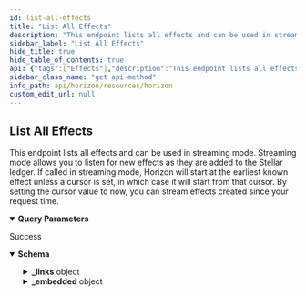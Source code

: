 ```yaml
---
id: list-all-effects
title: "List All Effects"
description: "This endpoint lists all effects and can be used in streaming mode. Streaming mode allows you to listen for new effects as they are added to the Stellar ledger. If called in streaming mode, Horizon will start at the earliest known effect unless a cursor is set, in which case it will start from that cursor. By setting the cursor value to now, you can stream effects created since your request time."
sidebar_label: "List All Effects"
hide_title: true
hide_table_of_contents: true
api: {"tags":["Effects"],"description":"This endpoint lists all effects and can be used in streaming mode. Streaming mode allows you to listen for new effects as they are added to the Stellar ledger. If called in streaming mode, Horizon will start at the earliest known effect unless a cursor is set, in which case it will start from that cursor. By setting the cursor value to now, you can stream effects created since your request time.","operationId":"ListAllEffects","parameters":[{"name":"cursor","in":"query","required":false,"description":"A number that points to a specific location in a collection of responses and is pulled from the paging_token value of a record.","schema":{"type":"integer","example":6606617478959105}},{"name":"order","in":"query","required":false,"description":"A designation of the order in which records should appear. Options include asc (ascending) or desc (descending). If this argument isn’t set, it defaults to asc.","schema":{"type":"string","enum":["asc","desc"]}},{"name":"limit","in":"query","required":false,"description":"The maximum number of records returned. The limit can range from 1 to 200 - an upper limit that is hardcoded in Horizon for performance reasons. If this argument isn’t designated, it defaults to 10.","schema":{"type":"integer","example":10}}],"x-supports-streaming":true,"responses":{"200":{"description":"Success","content":{"application/json":{"schema":{"allOf":[{"type":"object","properties":{"_links":{"type":"object","properties":{"self":{"type":"object","properties":{"href":{"type":"string","format":"link"},"templated":{"type":"boolean"}},"required":["href"],"title":"link"},"next":{"type":"object","properties":{"href":{"type":"string","format":"link"},"templated":{"type":"boolean"}},"required":["href"],"title":"link"},"prev":{"type":"object","properties":{"href":{"type":"string","format":"link"},"templated":{"type":"boolean"}},"required":["href"],"title":"link"}}}},"title":"Links"},{"type":"object","properties":{"_embedded":{"type":"object","properties":{"records":{"type":"array","items":{"type":"object","properties":{"_links":{"type":"object","properties":{"operation":{"type":"object","properties":{"href":{"type":"string","format":"link"},"templated":{"type":"boolean"}},"required":["href"],"title":"link"},"succeeds":{"type":"object","properties":{"href":{"type":"string","format":"link"},"templated":{"type":"boolean"}},"required":["href"],"title":"link"},"precedes":{"type":"object","properties":{"href":{"type":"string","format":"link"},"templated":{"type":"boolean"}},"required":["href"],"title":"link"}}},"id":{"type":"string","title":"id"},"paging_token":{"type":"string","title":"paging_token"},"account":{"type":"string","pattern":"G[A-Z0-9]{55}","title":"address"},"type":{"type":"string","enum":["Account Created","Account Removed","Account Credited","Account Debited","Account Thresholds Updated","Account Home Domain Updated","Account Flags Updated","Account Inflation Destination Updated","Signer Created","Signer Removed","Signer Updated","Trustline Created","Trustline Removed","Trustline Updated","Trustline Authorized","Trustline Deauthorized","Offer Created","Offer Removed","Offer Updated","Trade","Data Created","Data Removed","Data Updated","Claimable Balance Created","Claimable Balance Claimant Created","Claimable Balance Claimed","Account Sponsorship Created","Account Sponsorship Updated","Account Sponsorship Removed","Trustline Sponsorship Created","Trustline Sponsorship Updated","Trustline Sponsorship Removed","Account Data Sponsorship Created","Account Data Sponsorship Updated","Account Data Sponsorship Removed","Claimable Balance Sponsorship Created","Claimable Balance Sponsorship Updated","Claimable Balance Sponsorship Removed","Account Signer Sponsorship Created","Account Signer Sponsorship Updated","Account Signer Sponsorship Removed","Liquidity Pool Created","Liquidity Pool Removed","Liquidity Pool Revoked","Liquidity Pool Deposited","Liquidity Pool Withdraw","Liquidity Pool Trade","Sequence Bumped"]},"type_i":{"type":"number","example":1},"created_at":{"type":"string"}}}}},"required":["id","paging_token","account","type","type_i","created_at"]}},"title":"Effect"}]},"examples":{"ListAllEffects":{"value":{"_links":{"self":{"href":"https://horizon.stellar.org/effects?cursor=&limit=10&order=asc"},"next":{"href":"https://horizon.stellar.org/effects?cursor=33676838572034-1&limit=10&order=asc"},"prev":{"href":"https://horizon.stellar.org/effects?cursor=12884905985-1&limit=10&order=desc"}},"_embedded":{"records":[{"_links":{"operation":{"href":"https://horizon.stellar.org/operations/12884905985"},"succeeds":{"href":"https://horizon.stellar.org/effects?order=desc&cursor=12884905985-1"},"precedes":{"href":"https://horizon.stellar.org/effects?order=asc&cursor=12884905985-1"}},"id":"0000000012884905985-0000000001","paging_token":"12884905985-1","account":"GALPCCZN4YXA3YMJHKL6CVIECKPLJJCTVMSNYWBTKJW4K5HQLYLDMZTB","type":"account_created","type_i":0,"created_at":"2015-09-30T17:15:54Z","starting_balance":"20.0000000"},{"_links":{"operation":{"href":"https://horizon.stellar.org/operations/12884905985"},"succeeds":{"href":"https://horizon.stellar.org/effects?order=desc&cursor=12884905985-2"},"precedes":{"href":"https://horizon.stellar.org/effects?order=asc&cursor=12884905985-2"}},"id":"0000000012884905985-0000000002","paging_token":"12884905985-2","account":"GAAZI4TCR3TY5OJHCTJC2A4QSY6CJWJH5IAJTGKIN2ER7LBNVKOCCWN7","type":"account_debited","type_i":3,"created_at":"2015-09-30T17:15:54Z","asset_type":"native","amount":"20.0000000"},{"_links":{"operation":{"href":"https://horizon.stellar.org/operations/12884905985"},"succeeds":{"href":"https://horizon.stellar.org/effects?order=desc&cursor=12884905985-3"},"precedes":{"href":"https://horizon.stellar.org/effects?order=asc&cursor=12884905985-3"}},"id":"0000000012884905985-0000000003","paging_token":"12884905985-3","account":"GALPCCZN4YXA3YMJHKL6CVIECKPLJJCTVMSNYWBTKJW4K5HQLYLDMZTB","type":"signer_created","type_i":10,"created_at":"2015-09-30T17:15:54Z","weight":1,"public_key":"GALPCCZN4YXA3YMJHKL6CVIECKPLJJCTVMSNYWBTKJW4K5HQLYLDMZTB","key":""},{"_links":{"operation":{"href":"https://horizon.stellar.org/operations/12884905986"},"succeeds":{"href":"https://horizon.stellar.org/effects?order=desc&cursor=12884905986-1"},"precedes":{"href":"https://horizon.stellar.org/effects?order=asc&cursor=12884905986-1"}},"id":"0000000012884905986-0000000001","paging_token":"12884905986-1","account":"GALPCCZN4YXA3YMJHKL6CVIECKPLJJCTVMSNYWBTKJW4K5HQLYLDMZTB","type":"account_credited","type_i":2,"created_at":"2015-09-30T17:15:54Z","asset_type":"native","amount":"99999999959.9999700"},{"_links":{"operation":{"href":"https://horizon.stellar.org/operations/12884905986"},"succeeds":{"href":"https://horizon.stellar.org/effects?order=desc&cursor=12884905986-2"},"precedes":{"href":"https://horizon.stellar.org/effects?order=asc&cursor=12884905986-2"}},"id":"0000000012884905986-0000000002","paging_token":"12884905986-2","account":"GAAZI4TCR3TY5OJHCTJC2A4QSY6CJWJH5IAJTGKIN2ER7LBNVKOCCWN7","type":"account_debited","type_i":3,"created_at":"2015-09-30T17:15:54Z","asset_type":"native","amount":"99999999959.9999700"},{"_links":{"operation":{"href":"https://horizon.stellar.org/operations/12884905987"},"succeeds":{"href":"https://horizon.stellar.org/effects?order=desc&cursor=12884905987-1"},"precedes":{"href":"https://horizon.stellar.org/effects?order=asc&cursor=12884905987-1"}},"id":"0000000012884905987-0000000001","paging_token":"12884905987-1","account":"GAAZI4TCR3TY5OJHCTJC2A4QSY6CJWJH5IAJTGKIN2ER7LBNVKOCCWN7","type":"signer_removed","type_i":11,"created_at":"2015-09-30T17:15:54Z","weight":0,"public_key":"GAAZI4TCR3TY5OJHCTJC2A4QSY6CJWJH5IAJTGKIN2ER7LBNVKOCCWN7","key":""},{"_links":{"operation":{"href":"https://horizon.stellar.org/operations/33676838572033"},"succeeds":{"href":"https://horizon.stellar.org/effects?order=desc&cursor=33676838572033-1"},"precedes":{"href":"https://horizon.stellar.org/effects?order=asc&cursor=33676838572033-1"}},"id":"0000033676838572033-0000000001","paging_token":"33676838572033-1","account":"GAP2KHWUMOHY7IO37UJY7SEBIITJIDZS5DRIIQRPEUT4VUKHZQGIRWS4","type":"account_created","type_i":0,"created_at":"2015-10-01T04:15:01Z","starting_balance":"20.0000000"},{"_links":{"operation":{"href":"https://horizon.stellar.org/operations/33676838572033"},"succeeds":{"href":"https://horizon.stellar.org/effects?order=desc&cursor=33676838572033-2"},"precedes":{"href":"https://horizon.stellar.org/effects?order=asc&cursor=33676838572033-2"}},"id":"0000033676838572033-0000000002","paging_token":"33676838572033-2","account":"GALPCCZN4YXA3YMJHKL6CVIECKPLJJCTVMSNYWBTKJW4K5HQLYLDMZTB","type":"account_debited","type_i":3,"created_at":"2015-10-01T04:15:01Z","asset_type":"native","amount":"20.0000000"},{"_links":{"operation":{"href":"https://horizon.stellar.org/operations/33676838572033"},"succeeds":{"href":"https://horizon.stellar.org/effects?order=desc&cursor=33676838572033-3"},"precedes":{"href":"https://horizon.stellar.org/effects?order=asc&cursor=33676838572033-3"}},"id":"0000033676838572033-0000000003","paging_token":"33676838572033-3","account":"GAP2KHWUMOHY7IO37UJY7SEBIITJIDZS5DRIIQRPEUT4VUKHZQGIRWS4","type":"signer_created","type_i":10,"created_at":"2015-10-01T04:15:01Z","weight":1,"public_key":"GAP2KHWUMOHY7IO37UJY7SEBIITJIDZS5DRIIQRPEUT4VUKHZQGIRWS4","key":""},{"_links":{"operation":{"href":"https://horizon.stellar.org/operations/33676838572034"},"succeeds":{"href":"https://horizon.stellar.org/effects?order=desc&cursor=33676838572034-1"},"precedes":{"href":"https://horizon.stellar.org/effects?order=asc&cursor=33676838572034-1"}},"id":"0000033676838572034-0000000001","paging_token":"33676838572034-1","account":"GCZTBYH66ISTZKUPVJWTMHWBH4S4JIJ7WNLQJXCTQJKWY3FIT34BWZCJ","type":"account_created","type_i":0,"created_at":"2015-10-01T04:15:01Z","starting_balance":"20.0000000"}]}}}}}}}},"method":"get","path":"/effects","servers":[{"url":"https://horizon.stellar.org","description":"The main network"},{"url":"https://horizon-testnet.stellar.org","description":"The test network"}],"info":{"title":"Horizon","version":"0.0.1"},"postman":{"name":"List All Effects","description":{"content":"This endpoint lists all effects and can be used in streaming mode. Streaming mode allows you to listen for new effects as they are added to the Stellar ledger. If called in streaming mode, Horizon will start at the earliest known effect unless a cursor is set, in which case it will start from that cursor. By setting the cursor value to now, you can stream effects created since your request time.","type":"text/plain"},"url":{"path":["effects"],"host":["{{baseUrl}}"],"query":[{"disabled":false,"description":{"content":"A number that points to a specific location in a collection of responses and is pulled from the paging_token value of a record.","type":"text/plain"},"key":"cursor","value":""},{"disabled":false,"description":{"content":"A designation of the order in which records should appear. Options include asc (ascending) or desc (descending). If this argument isn’t set, it defaults to asc.","type":"text/plain"},"key":"order","value":""},{"disabled":false,"description":{"content":"The maximum number of records returned. The limit can range from 1 to 200 - an upper limit that is hardcoded in Horizon for performance reasons. If this argument isn’t designated, it defaults to 10.","type":"text/plain"},"key":"limit","value":""}],"variable":[]},"header":[{"key":"Accept","value":"application/json"}],"method":"GET"}}
sidebar_class_name: "get api-method"
info_path: api/horizon/resources/horizon
custom_edit_url: null
---
```



## List All Effects



This endpoint lists all effects and can be used in streaming mode. Streaming mode allows you to listen for new effects as they are added to the Stellar ledger. If called in streaming mode, Horizon will start at the earliest known effect unless a cursor is set, in which case it will start from that cursor. By setting the cursor value to now, you can stream effects created since your request time.

<details style={{"marginBottom":"1rem"}} data-collapsed={false} open={true}><summary style={{}}><strong>Query Parameters</strong></summary><div><ul><ParamsItem className={"paramsItem"} param={{"name":"cursor","in":"query","required":false,"description":"A number that points to a specific location in a collection of responses and is pulled from the paging_token value of a record.","schema":{"type":"integer","example":6606617478959105}}}></ParamsItem><ParamsItem className={"paramsItem"} param={{"name":"order","in":"query","required":false,"description":"A designation of the order in which records should appear. Options include asc (ascending) or desc (descending). If this argument isn’t set, it defaults to asc.","schema":{"type":"string","enum":["asc","desc"]}}}></ParamsItem><ParamsItem className={"paramsItem"} param={{"name":"limit","in":"query","required":false,"description":"The maximum number of records returned. The limit can range from 1 to 200 - an upper limit that is hardcoded in Horizon for performance reasons. If this argument isn’t designated, it defaults to 10.","schema":{"type":"integer","example":10}}}></ParamsItem></ul></div></details><div><ApiTabs><TabItem label={"200"} value={"200"}><div>

Success

</div><div><MimeTabs schemaType={"response"}><TabItem label={"application/json"} value={"application/json"}><SchemaTabs><TabItem label={"Schema"} value={"Schema"}><details style={{}} data-collapsed={false} open={true}><summary style={{"textAlign":"left"}}><strong>Schema</strong></summary><div style={{"textAlign":"left","marginLeft":"1rem"}}></div><ul style={{"marginLeft":"1rem"}}><SchemaItem collapsible={true} className={"schemaItem"}><details style={{}}><summary style={{}}><strong>_links</strong><span style={{"opacity":"0.6"}}> object</span></summary><div style={{"marginLeft":"1rem"}}><SchemaItem collapsible={true} className={"schemaItem"}><details style={{}}><summary style={{}}><strong>self</strong><span style={{"opacity":"0.6"}}> object</span></summary><div style={{"marginLeft":"1rem"}}><SchemaItem collapsible={false} name={"href"} required={true} schemaName={"link"} qualifierMessage={undefined} schema={{"type":"string","format":"link"}}></SchemaItem><SchemaItem collapsible={false} name={"templated"} required={false} schemaName={"boolean"} qualifierMessage={undefined} schema={{"type":"boolean"}}></SchemaItem></div></details></SchemaItem><SchemaItem collapsible={true} className={"schemaItem"}><details style={{}}><summary style={{}}><strong>next</strong><span style={{"opacity":"0.6"}}> object</span></summary><div style={{"marginLeft":"1rem"}}><SchemaItem collapsible={false} name={"href"} required={true} schemaName={"link"} qualifierMessage={undefined} schema={{"type":"string","format":"link"}}></SchemaItem><SchemaItem collapsible={false} name={"templated"} required={false} schemaName={"boolean"} qualifierMessage={undefined} schema={{"type":"boolean"}}></SchemaItem></div></details></SchemaItem><SchemaItem collapsible={true} className={"schemaItem"}><details style={{}}><summary style={{}}><strong>prev</strong><span style={{"opacity":"0.6"}}> object</span></summary><div style={{"marginLeft":"1rem"}}><SchemaItem collapsible={false} name={"href"} required={true} schemaName={"link"} qualifierMessage={undefined} schema={{"type":"string","format":"link"}}></SchemaItem><SchemaItem collapsible={false} name={"templated"} required={false} schemaName={"boolean"} qualifierMessage={undefined} schema={{"type":"boolean"}}></SchemaItem></div></details></SchemaItem></div></details></SchemaItem><SchemaItem collapsible={true} className={"schemaItem"}><details style={{}}><summary style={{}}><strong>_embedded</strong><span style={{"opacity":"0.6"}}> object</span></summary><div style={{"marginLeft":"1rem"}}><SchemaItem collapsible={true} className={"schemaItem"}><details style={{}}><summary style={{}}><strong>records</strong><span style={{"opacity":"0.6"}}> object[]</span></summary><div style={{"marginLeft":"1rem"}}><li><div style={{"fontSize":"var(--ifm-code-font-size)","opacity":"0.6","marginLeft":"-.5rem","paddingBottom":".5rem"}}>Array [</div></li><SchemaItem collapsible={true} className={"schemaItem"}><details style={{}}><summary style={{}}><strong>_links</strong><span style={{"opacity":"0.6"}}> object</span></summary><div style={{"marginLeft":"1rem"}}><SchemaItem collapsible={true} className={"schemaItem"}><details style={{}}><summary style={{}}><strong>operation</strong><span style={{"opacity":"0.6"}}> object</span></summary><div style={{"marginLeft":"1rem"}}><SchemaItem collapsible={false} name={"href"} required={true} schemaName={"link"} qualifierMessage={undefined} schema={{"type":"string","format":"link"}}></SchemaItem><SchemaItem collapsible={false} name={"templated"} required={false} schemaName={"boolean"} qualifierMessage={undefined} schema={{"type":"boolean"}}></SchemaItem></div></details></SchemaItem><SchemaItem collapsible={true} className={"schemaItem"}><details style={{}}><summary style={{}}><strong>succeeds</strong><span style={{"opacity":"0.6"}}> object</span></summary><div style={{"marginLeft":"1rem"}}><SchemaItem collapsible={false} name={"href"} required={true} schemaName={"link"} qualifierMessage={undefined} schema={{"type":"string","format":"link"}}></SchemaItem><SchemaItem collapsible={false} name={"templated"} required={false} schemaName={"boolean"} qualifierMessage={undefined} schema={{"type":"boolean"}}></SchemaItem></div></details></SchemaItem><SchemaItem collapsible={true} className={"schemaItem"}><details style={{}}><summary style={{}}><strong>precedes</strong><span style={{"opacity":"0.6"}}> object</span></summary><div style={{"marginLeft":"1rem"}}><SchemaItem collapsible={false} name={"href"} required={true} schemaName={"link"} qualifierMessage={undefined} schema={{"type":"string","format":"link"}}></SchemaItem><SchemaItem collapsible={false} name={"templated"} required={false} schemaName={"boolean"} qualifierMessage={undefined} schema={{"type":"boolean"}}></SchemaItem></div></details></SchemaItem></div></details></SchemaItem><SchemaItem collapsible={false} name={"id"} required={false} schemaName={"id"} qualifierMessage={undefined} schema={{"type":"string","title":"id"}}></SchemaItem><SchemaItem collapsible={false} name={"paging_token"} required={false} schemaName={"paging_token"} qualifierMessage={undefined} schema={{"type":"string","title":"paging_token"}}></SchemaItem><SchemaItem collapsible={false} name={"account"} required={false} schemaName={"address"} qualifierMessage={"**Possible values:** Value must match regular expression `G[A-Z0-9]{55}`"} schema={{"type":"string","pattern":"G[A-Z0-9]{55}","title":"address"}}></SchemaItem><SchemaItem collapsible={false} name={"type"} required={false} schemaName={"string"} qualifierMessage={"**Possible values:** [`Account Created`, `Account Removed`, `Account Credited`, `Account Debited`, `Account Thresholds Updated`, `Account Home Domain Updated`, `Account Flags Updated`, `Account Inflation Destination Updated`, `Signer Created`, `Signer Removed`, `Signer Updated`, `Trustline Created`, `Trustline Removed`, `Trustline Updated`, `Trustline Authorized`, `Trustline Deauthorized`, `Offer Created`, `Offer Removed`, `Offer Updated`, `Trade`, `Data Created`, `Data Removed`, `Data Updated`, `Claimable Balance Created`, `Claimable Balance Claimant Created`, `Claimable Balance Claimed`, `Account Sponsorship Created`, `Account Sponsorship Updated`, `Account Sponsorship Removed`, `Trustline Sponsorship Created`, `Trustline Sponsorship Updated`, `Trustline Sponsorship Removed`, `Account Data Sponsorship Created`, `Account Data Sponsorship Updated`, `Account Data Sponsorship Removed`, `Claimable Balance Sponsorship Created`, `Claimable Balance Sponsorship Updated`, `Claimable Balance Sponsorship Removed`, `Account Signer Sponsorship Created`, `Account Signer Sponsorship Updated`, `Account Signer Sponsorship Removed`, `Liquidity Pool Created`, `Liquidity Pool Removed`, `Liquidity Pool Revoked`, `Liquidity Pool Deposited`, `Liquidity Pool Withdraw`, `Liquidity Pool Trade`, `Sequence Bumped`]"} schema={{"type":"string","enum":["Account Created","Account Removed","Account Credited","Account Debited","Account Thresholds Updated","Account Home Domain Updated","Account Flags Updated","Account Inflation Destination Updated","Signer Created","Signer Removed","Signer Updated","Trustline Created","Trustline Removed","Trustline Updated","Trustline Authorized","Trustline Deauthorized","Offer Created","Offer Removed","Offer Updated","Trade","Data Created","Data Removed","Data Updated","Claimable Balance Created","Claimable Balance Claimant Created","Claimable Balance Claimed","Account Sponsorship Created","Account Sponsorship Updated","Account Sponsorship Removed","Trustline Sponsorship Created","Trustline Sponsorship Updated","Trustline Sponsorship Removed","Account Data Sponsorship Created","Account Data Sponsorship Updated","Account Data Sponsorship Removed","Claimable Balance Sponsorship Created","Claimable Balance Sponsorship Updated","Claimable Balance Sponsorship Removed","Account Signer Sponsorship Created","Account Signer Sponsorship Updated","Account Signer Sponsorship Removed","Liquidity Pool Created","Liquidity Pool Removed","Liquidity Pool Revoked","Liquidity Pool Deposited","Liquidity Pool Withdraw","Liquidity Pool Trade","Sequence Bumped"]}}></SchemaItem><SchemaItem collapsible={false} name={"type_i"} required={false} schemaName={"number"} qualifierMessage={undefined} schema={{"type":"number","example":1}}></SchemaItem><SchemaItem collapsible={false} name={"created_at"} required={false} schemaName={"string"} qualifierMessage={undefined} schema={{"type":"string"}}></SchemaItem><li><div style={{"fontSize":"var(--ifm-code-font-size)","opacity":"0.6","marginLeft":"-.5rem"}}>]</div></li></div></details></SchemaItem></div></details></SchemaItem></ul></details></TabItem><TabItem label={"Example (from schema)"} value={"Example (from schema)"}><ResponseSamples responseExample={"{\n  \"_links\": {\n    \"self\": {\n      \"href\": \"string\",\n      \"templated\": true\n    },\n    \"next\": {\n      \"href\": \"string\",\n      \"templated\": true\n    },\n    \"prev\": {\n      \"href\": \"string\",\n      \"templated\": true\n    }\n  },\n  \"_embedded\": {\n    \"records\": [\n      {\n        \"_links\": {\n          \"operation\": {\n            \"href\": \"string\",\n            \"templated\": true\n          },\n          \"succeeds\": {\n            \"href\": \"string\",\n            \"templated\": true\n          },\n          \"precedes\": {\n            \"href\": \"string\",\n            \"templated\": true\n          }\n        },\n        \"id\": \"string\",\n        \"paging_token\": \"string\",\n        \"account\": \"string\",\n        \"type\": \"Account Created\",\n        \"type_i\": 1,\n        \"created_at\": \"string\"\n      }\n    ]\n  }\n}"} language={"json"}></ResponseSamples></TabItem><TabItem label={"ListAllEffects"} value={"ListAllEffects"}><ResponseSamples responseExample={"{\n  \"_links\": {\n    \"self\": {\n      \"href\": \"https://horizon.stellar.org/effects?cursor=&limit=10&order=asc\"\n    },\n    \"next\": {\n      \"href\": \"https://horizon.stellar.org/effects?cursor=33676838572034-1&limit=10&order=asc\"\n    },\n    \"prev\": {\n      \"href\": \"https://horizon.stellar.org/effects?cursor=12884905985-1&limit=10&order=desc\"\n    }\n  },\n  \"_embedded\": {\n    \"records\": [\n      {\n        \"_links\": {\n          \"operation\": {\n            \"href\": \"https://horizon.stellar.org/operations/12884905985\"\n          },\n          \"succeeds\": {\n            \"href\": \"https://horizon.stellar.org/effects?order=desc&cursor=12884905985-1\"\n          },\n          \"precedes\": {\n            \"href\": \"https://horizon.stellar.org/effects?order=asc&cursor=12884905985-1\"\n          }\n        },\n        \"id\": \"0000000012884905985-0000000001\",\n        \"paging_token\": \"12884905985-1\",\n        \"account\": \"GALPCCZN4YXA3YMJHKL6CVIECKPLJJCTVMSNYWBTKJW4K5HQLYLDMZTB\",\n        \"type\": \"account_created\",\n        \"type_i\": 0,\n        \"created_at\": \"2015-09-30T17:15:54Z\",\n        \"starting_balance\": \"20.0000000\"\n      },\n      {\n        \"_links\": {\n          \"operation\": {\n            \"href\": \"https://horizon.stellar.org/operations/12884905985\"\n          },\n          \"succeeds\": {\n            \"href\": \"https://horizon.stellar.org/effects?order=desc&cursor=12884905985-2\"\n          },\n          \"precedes\": {\n            \"href\": \"https://horizon.stellar.org/effects?order=asc&cursor=12884905985-2\"\n          }\n        },\n        \"id\": \"0000000012884905985-0000000002\",\n        \"paging_token\": \"12884905985-2\",\n        \"account\": \"GAAZI4TCR3TY5OJHCTJC2A4QSY6CJWJH5IAJTGKIN2ER7LBNVKOCCWN7\",\n        \"type\": \"account_debited\",\n        \"type_i\": 3,\n        \"created_at\": \"2015-09-30T17:15:54Z\",\n        \"asset_type\": \"native\",\n        \"amount\": \"20.0000000\"\n      },\n      {\n        \"_links\": {\n          \"operation\": {\n            \"href\": \"https://horizon.stellar.org/operations/12884905985\"\n          },\n          \"succeeds\": {\n            \"href\": \"https://horizon.stellar.org/effects?order=desc&cursor=12884905985-3\"\n          },\n          \"precedes\": {\n            \"href\": \"https://horizon.stellar.org/effects?order=asc&cursor=12884905985-3\"\n          }\n        },\n        \"id\": \"0000000012884905985-0000000003\",\n        \"paging_token\": \"12884905985-3\",\n        \"account\": \"GALPCCZN4YXA3YMJHKL6CVIECKPLJJCTVMSNYWBTKJW4K5HQLYLDMZTB\",\n        \"type\": \"signer_created\",\n        \"type_i\": 10,\n        \"created_at\": \"2015-09-30T17:15:54Z\",\n        \"weight\": 1,\n        \"public_key\": \"GALPCCZN4YXA3YMJHKL6CVIECKPLJJCTVMSNYWBTKJW4K5HQLYLDMZTB\",\n        \"key\": \"\"\n      },\n      {\n        \"_links\": {\n          \"operation\": {\n            \"href\": \"https://horizon.stellar.org/operations/12884905986\"\n          },\n          \"succeeds\": {\n            \"href\": \"https://horizon.stellar.org/effects?order=desc&cursor=12884905986-1\"\n          },\n          \"precedes\": {\n            \"href\": \"https://horizon.stellar.org/effects?order=asc&cursor=12884905986-1\"\n          }\n        },\n        \"id\": \"0000000012884905986-0000000001\",\n        \"paging_token\": \"12884905986-1\",\n        \"account\": \"GALPCCZN4YXA3YMJHKL6CVIECKPLJJCTVMSNYWBTKJW4K5HQLYLDMZTB\",\n        \"type\": \"account_credited\",\n        \"type_i\": 2,\n        \"created_at\": \"2015-09-30T17:15:54Z\",\n        \"asset_type\": \"native\",\n        \"amount\": \"99999999959.9999700\"\n      },\n      {\n        \"_links\": {\n          \"operation\": {\n            \"href\": \"https://horizon.stellar.org/operations/12884905986\"\n          },\n          \"succeeds\": {\n            \"href\": \"https://horizon.stellar.org/effects?order=desc&cursor=12884905986-2\"\n          },\n          \"precedes\": {\n            \"href\": \"https://horizon.stellar.org/effects?order=asc&cursor=12884905986-2\"\n          }\n        },\n        \"id\": \"0000000012884905986-0000000002\",\n        \"paging_token\": \"12884905986-2\",\n        \"account\": \"GAAZI4TCR3TY5OJHCTJC2A4QSY6CJWJH5IAJTGKIN2ER7LBNVKOCCWN7\",\n        \"type\": \"account_debited\",\n        \"type_i\": 3,\n        \"created_at\": \"2015-09-30T17:15:54Z\",\n        \"asset_type\": \"native\",\n        \"amount\": \"99999999959.9999700\"\n      },\n      {\n        \"_links\": {\n          \"operation\": {\n            \"href\": \"https://horizon.stellar.org/operations/12884905987\"\n          },\n          \"succeeds\": {\n            \"href\": \"https://horizon.stellar.org/effects?order=desc&cursor=12884905987-1\"\n          },\n          \"precedes\": {\n            \"href\": \"https://horizon.stellar.org/effects?order=asc&cursor=12884905987-1\"\n          }\n        },\n        \"id\": \"0000000012884905987-0000000001\",\n        \"paging_token\": \"12884905987-1\",\n        \"account\": \"GAAZI4TCR3TY5OJHCTJC2A4QSY6CJWJH5IAJTGKIN2ER7LBNVKOCCWN7\",\n        \"type\": \"signer_removed\",\n        \"type_i\": 11,\n        \"created_at\": \"2015-09-30T17:15:54Z\",\n        \"weight\": 0,\n        \"public_key\": \"GAAZI4TCR3TY5OJHCTJC2A4QSY6CJWJH5IAJTGKIN2ER7LBNVKOCCWN7\",\n        \"key\": \"\"\n      },\n      {\n        \"_links\": {\n          \"operation\": {\n            \"href\": \"https://horizon.stellar.org/operations/33676838572033\"\n          },\n          \"succeeds\": {\n            \"href\": \"https://horizon.stellar.org/effects?order=desc&cursor=33676838572033-1\"\n          },\n          \"precedes\": {\n            \"href\": \"https://horizon.stellar.org/effects?order=asc&cursor=33676838572033-1\"\n          }\n        },\n        \"id\": \"0000033676838572033-0000000001\",\n        \"paging_token\": \"33676838572033-1\",\n        \"account\": \"GAP2KHWUMOHY7IO37UJY7SEBIITJIDZS5DRIIQRPEUT4VUKHZQGIRWS4\",\n        \"type\": \"account_created\",\n        \"type_i\": 0,\n        \"created_at\": \"2015-10-01T04:15:01Z\",\n        \"starting_balance\": \"20.0000000\"\n      },\n      {\n        \"_links\": {\n          \"operation\": {\n            \"href\": \"https://horizon.stellar.org/operations/33676838572033\"\n          },\n          \"succeeds\": {\n            \"href\": \"https://horizon.stellar.org/effects?order=desc&cursor=33676838572033-2\"\n          },\n          \"precedes\": {\n            \"href\": \"https://horizon.stellar.org/effects?order=asc&cursor=33676838572033-2\"\n          }\n        },\n        \"id\": \"0000033676838572033-0000000002\",\n        \"paging_token\": \"33676838572033-2\",\n        \"account\": \"GALPCCZN4YXA3YMJHKL6CVIECKPLJJCTVMSNYWBTKJW4K5HQLYLDMZTB\",\n        \"type\": \"account_debited\",\n        \"type_i\": 3,\n        \"created_at\": \"2015-10-01T04:15:01Z\",\n        \"asset_type\": \"native\",\n        \"amount\": \"20.0000000\"\n      },\n      {\n        \"_links\": {\n          \"operation\": {\n            \"href\": \"https://horizon.stellar.org/operations/33676838572033\"\n          },\n          \"succeeds\": {\n            \"href\": \"https://horizon.stellar.org/effects?order=desc&cursor=33676838572033-3\"\n          },\n          \"precedes\": {\n            \"href\": \"https://horizon.stellar.org/effects?order=asc&cursor=33676838572033-3\"\n          }\n        },\n        \"id\": \"0000033676838572033-0000000003\",\n        \"paging_token\": \"33676838572033-3\",\n        \"account\": \"GAP2KHWUMOHY7IO37UJY7SEBIITJIDZS5DRIIQRPEUT4VUKHZQGIRWS4\",\n        \"type\": \"signer_created\",\n        \"type_i\": 10,\n        \"created_at\": \"2015-10-01T04:15:01Z\",\n        \"weight\": 1,\n        \"public_key\": \"GAP2KHWUMOHY7IO37UJY7SEBIITJIDZS5DRIIQRPEUT4VUKHZQGIRWS4\",\n        \"key\": \"\"\n      },\n      {\n        \"_links\": {\n          \"operation\": {\n            \"href\": \"https://horizon.stellar.org/operations/33676838572034\"\n          },\n          \"succeeds\": {\n            \"href\": \"https://horizon.stellar.org/effects?order=desc&cursor=33676838572034-1\"\n          },\n          \"precedes\": {\n            \"href\": \"https://horizon.stellar.org/effects?order=asc&cursor=33676838572034-1\"\n          }\n        },\n        \"id\": \"0000033676838572034-0000000001\",\n        \"paging_token\": \"33676838572034-1\",\n        \"account\": \"GCZTBYH66ISTZKUPVJWTMHWBH4S4JIJ7WNLQJXCTQJKWY3FIT34BWZCJ\",\n        \"type\": \"account_created\",\n        \"type_i\": 0,\n        \"created_at\": \"2015-10-01T04:15:01Z\",\n        \"starting_balance\": \"20.0000000\"\n      }\n    ]\n  }\n}"} language={"json"}></ResponseSamples></TabItem></SchemaTabs></TabItem></MimeTabs></div></TabItem></ApiTabs></div>
      